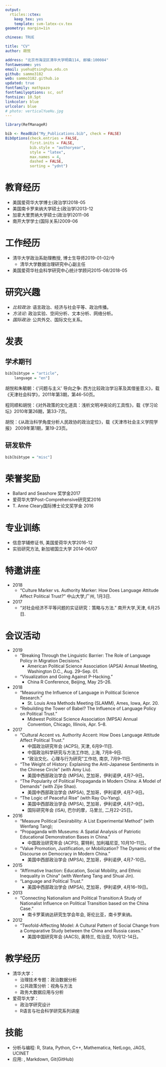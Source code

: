 ```yaml
---
output: 
  rticles::ctex:
    keep_tex: yes
    template: svm-latex-cv.tex
geometry: margin=1in

chinese: TRUE

title: "CV"
author: 胡悦

address: "北京市海淀区清华大学明斋114, 邮编:100084"
fontawesome: yes
email: yuehu@tsinghua.edu.cn
github: sammo3182
web: sammo3182.github.io
updated: true
fontfamily: mathpazo
fontfamilyoptions: sc, osf
fontsize: 10.5pt
linkcolor: blue
urlcolor: blue
# photo: verticalYueHu.jpg
---
```


```r
library(RefManageR)

bib <- ReadBib("My_Publications.bib", check = FALSE)
BibOptions(check.entries = FALSE, 
           first.inits = FALSE,
           bib.style = "authoryear",
           style = "latex",
           max.names = 4,
           dashed = FALSE,
           sorting = "ydnt")
```


# 教育经历
* 美国爱荷华大学博士(政治学)\hfill 2018-05
* 美国南卡罗来纳大学硕士(政治学)\hfill 2013-12
* 加拿大里贾纳大学硕士(政治学)\hfill 2011-06
* 南开大学学士(国际关系)\hfill 2009-06


<!-- \begin{wrapfigure}{R}{0.2\textwidth} -->
<!--     \vspace{-40pt} -->
<!--     \begin{center} -->
<!--     \includegraphics[width=0.3\textwidth]{vertical_YueHu.jpg} -->
<!--     \end{center} -->
<!-- \end{wrapfigure} -->

# 工作经历
* 清华大学政治系助理教授, 博士生导师\hfill 2019-01-02/今
    + 清华大学数据治理研究中心副主任
* 美国爱荷华社会科学研究中心统计学顾问\hfill 2015-08/2018-05


# 研究兴趣

* *比较政治*: 语言政治、经济与社会平等、政治传播。
* *方法论*: 政治实验、空间分析、文本分析、网络分析。
* *国际政治*: 公共外交、国际文化关系。

# 发表
## 学术期刊
```r
bib[bibtype = "article", 
    language = "en"]
```

胡悦和朱毓朝：《'问题与主义’ 导向之争: 西方比较政治学沿革及其借鉴意义》，载《天津社会科学》，2011年第3期，第46-50页。 

程同顺和胡悦：《对外政策的文化道具：浅析文明冲突论的工具性》，载《学习论坛》2010年第26期，第33-7页。

胡悦：《从政治科学角度分析人民政协的政治定位》，载《天津市社会主义学院学报》 2009年第1期，第19-23页。

## 研发软件
```r
bib[bibtype = "misc"]
```

<!-- ## 工作论文 -->

<!-- ```{r echo = FALSE, results = "asis"} -->
<!-- bib[bibtype = "unpublished"] -->
<!-- ``` -->


# 荣誉奖励
* Ballard and Seashore 奖学金\hfill 2017
* 爱荷华大学Post-Comprehensive研究奖\hfill 2016
* T. Anne Cleary国际博士论文奖学金 \hfill 2016

# 专业训练
* 信息学辅修证书, 美国爱荷华大学\hfill 2016-12
* 实验研究方法, 新加坡国立大学 \hfill 2014-06/07

# 特邀讲座

* 2018
    + "Culture Marker vs. Authority Marker: How Does Language Attitude Affect Political Trust?" 中山大学,广州, 1月3日.
* 2017
    + "对社会经济不平等问题的实证研究：策略与方法." 南开大学,天津, 6月25日.

# 会议活动

* 2019
    + "Breaking Through the Linguistic Barrier: The Role of Language Policy in Migration Decisions."
        + \footnotesize American Political Science Association (APSA) Annual Meeting, Washington D.C., Aug. 29--Sep. 01.
    + "Visualization and Going Against P-Hacking."
        + \footnotesize China R Conference, Beijing, May 25--26.
        
* 2018
    + "Measuring the Influence of Language in Political Science Research."
        + \footnotesize St. Louis Area Methods Meeting (SLAMM), Ames, Iowa, Apr. 20.
    + "Rebuilding the Tower of Babel? The Influence of Language Policy on Political Trust."
        + \footnotesize Midwest Political Science Association (MPSA) Annual Convention,  Chicago, Illinois, Apr. 5--8.

* 2017
    + "Cultural Accent vs. Authority Accent: How Does Language Attitude Affect Political Trust."
        + \footnotesize 中国政治研究年会 (ACPS), 天津, 6月9--11日.
        + \footnotesize 中国政治科学研究与方法工作坊, 上海, 7月8--9日.
        + \footnotesize "政治文化、心理与行为研究"工作坊, 南京, 7月9--11日.
    + "The Weight of History: Explaining the Anti-Japanese Sentiments in the Chinese Circle" (with Amy Liu).
        + \footnotesize 美国中西部政治学会 (MPSA), 芝加哥，伊利诺伊, 4月7--9日。
    + "The Popularity of Political Propaganda in Modern China: A Model of Demands" (with Zijie Shao).
        + \footnotesize 美国中西部政治学会 (MPSA), 芝加哥，伊利诺伊, 4月7--9日。
    + "The Logic of Peaceful Rise" (with Ray Ou-Yang).
        + \footnotesize 美国中西部政治学会 (MPSA), 芝加哥，伊利诺伊, 4月7--9日。
        + \footnotesize 国际研究年会 (ISA), 巴尔的摩，马里兰, 二月22--25日。
        
* 2016
    + "Measure Political Desirability: A List Experimental Method" (with Wenfang Tang);
    + "Propaganda with Museums: A Spatial Analysis of Patriotic Educational Demonstration Bases in China."
        + \footnotesize 中国政治研究年会 (ACPS), 蒙特利, 加利福尼亚, 10月10--11日。
    + "Value Promotion, Justification, or Mobilization? The Dynamic of the Discourse on Democracy in Modern China."
        + \footnotesize 美国中西部政治学会 (MPSA), 芝加哥，伊利诺伊, 4月7-10日。
* 2015
    + "Affirmative Inaction: Education, Social Mobility, and Ethnic Inequality in China" (with Wenfang Tang and Shuai Jin).
    + "Language and Political Trust."
        + \footnotesize 美国中西部政治学会 (MPSA), 芝加哥，伊利诺伊, 4月16--19日。
* 2013
    + "Connecting Nationalism and Political Transition:A Study of Nationalist Influence on Political Transition based on the China Case."
        + \footnotesize 南卡罗莱纳达研究生学会年会, 哥伦比亚，南卡罗来纳。
* 2012
    + "Twofold-Affecting Model: A Cultural Pattern of Social Change from a Comparative Study between the China and Russia cases."
        + \footnotesize 美国中国研究年会 (AACS), 奥特兰, 佐治亚, 10月12-14日。


# 教学经历

* 清华大学：
    + 治理技术专题：政治数据分析
    + 公共政策分析：视角与方法
    + 政务大数据应用与分析
* 爱荷华大学： 
    + 政治学研究设计
    + R语言与社会科学研究系列讲座

# 技能
* 分析与编程: R, Stata, Python, C++, Mathematica, NetLogo, JAGS, UCINET
* 应用:  \LaTeX, Markdown, Git(GitHub)
